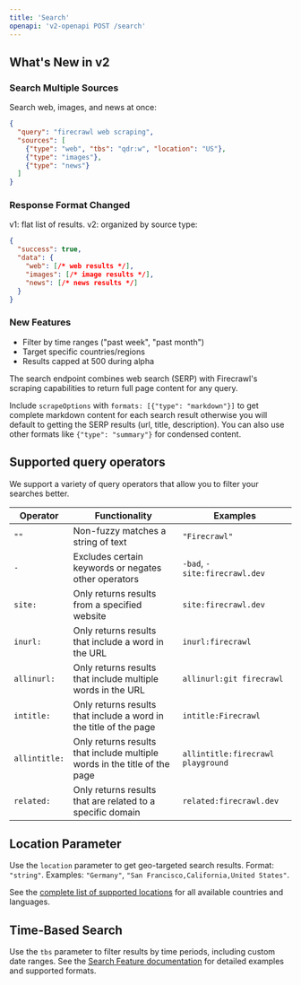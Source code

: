 ```yaml
---
title: 'Search'
openapi: 'v2-openapi POST /search'
---
```


## What's New in v2

### Search Multiple Sources
Search web, images, and news at once:

```json
{
  "query": "firecrawl web scraping",
  "sources": [
    {"type": "web", "tbs": "qdr:w", "location": "US"},
    {"type": "images"},
    {"type": "news"}
  ]
}
```

### Response Format Changed
v1: flat list of results. v2: organized by source type:

```json
{
  "success": true,
  "data": {
    "web": [/* web results */],
    "images": [/* image results */],
    "news": [/* news results */]
  }
}
```

### New Features
- Filter by time ranges ("past week", "past month")
- Target specific countries/regions
- Results capped at 500 during alpha

The search endpoint combines web search (SERP) with Firecrawl's scraping capabilities to return full page content for any query.

Include `scrapeOptions` with `formats: [{"type": "markdown"}]` to get complete markdown content for each search result otherwise you will default to getting the SERP results (url, title, description). You can also use other formats like `{"type": "summary"}` for condensed content.

## Supported query operators
We support a variety of query operators that allow you to filter your searches better.

| Operator | Functionality | Examples |
---|-|-|
| `""` | Non-fuzzy matches a string of text | `"Firecrawl"`
| `-` | Excludes certain keywords or negates other operators | `-bad`, `-site:firecrawl.dev`
| `site:` | Only returns results from a specified website | `site:firecrawl.dev`
| `inurl:` | Only returns results that include a word in the URL | `inurl:firecrawl`
| `allinurl:` | Only returns results that include multiple words in the URL | `allinurl:git firecrawl`
| `intitle:` | Only returns results that include a word in the title of the page | `intitle:Firecrawl`
| `allintitle:` | Only returns results that include multiple words in the title of the page | `allintitle:firecrawl playground`
| `related:` | Only returns results that are related to a specific domain | `related:firecrawl.dev`

## Location Parameter

Use the `location` parameter to get geo-targeted search results. Format: `"string"`. Examples: `"Germany"`, `"San Francisco,California,United States"`.

See the [complete list of supported locations](https://firecrawl.dev/search_locations.json) for all available countries and languages.

## Time-Based Search

Use the `tbs` parameter to filter results by time periods, including custom date ranges. See the [Search Feature documentation](https://docs.firecrawl.dev/features/search#time-based-search) for detailed examples and supported formats.
